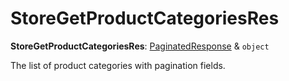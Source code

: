 
# StoreGetProductCategoriesRes

 **StoreGetProductCategoriesRes**: [PaginatedResponse](../interfaces/medusa.PaginatedResponse.mdx) & `object`

The list of product categories with pagination fields.
